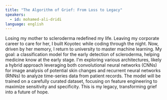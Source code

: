```yaml
---
title: "The Algorithm of Grief: From Loss to Legacy"
speakers:
  - id: mohamed-ali-dridi
language: english
---
```


Losing my mother to scleroderma redefined my life. Leaving my corporate career to care for her, I built Koyotec while coding through the night. Now, driven by her memory, I return to university to master machine learning. My goal: a classification model for the early detection of scleroderma, helping medicine know at the early stage. I'm exploring various architectures, likely a hybrid approach leveraging both convolutional neural networks (CNNs) for image analysis of potential skin changes and recurrent neural networks (RNNs) to analyze time-series data from patient records. The model will be trained on a carefully curated dataset, focusing on feature engineering to maximize sensitivity and specificity. This is my legacy, transforming grief into a future of hope.
